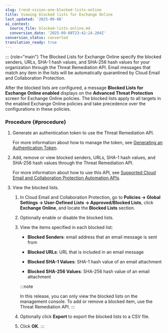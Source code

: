 ```yaml
---
slug: trend-vision-one-blocked-lists-online
title: Viewing blocked lists for Exchange Online
last_updated: '2025-09-08'
ai_context:
  source_file: blocked-lists-online.md
  conversion_date: '2025-09-08T23:42:24.204Z'
conversion_status: converted
translation_ready: true
---
```


::: {role="main"}
The Blocked Lists for Exchange Online specify the blocked senders, URLs, SHA-1 hash values, and SHA-256 hash values for your organization through the Threat Remediation API. Email messages that match any item in the lists will be automatically quarantined by Cloud Email and Collaboration Protection.

After the blocked lists are configured, a message **Blocked Lists for Exchange Online enabled** displays on the **Advanced Threat Protection** screen for Exchange Online policies. The blocked lists apply to all targets in the enabled Exchange Online policies and take precedence over the configurations in these policies.

### Procedure {#procedure}

1.  Generate an authentication token to use the Threat Remediation API.

    For more information about how to manage the token, see [Generating an Authentication Token](http://docs.trendmicro.com/en-us/enterprise/cloud-app-security-integration-api-online-help/getting-started-with/generating-an-authen.aspx).

2.  Add, remove or view blocked senders, URLs, SHA-1 hash values, and SHA-256 hash values through the Threat Remediation API.

    For more information about how to use this API, see [Supported Cloud Email and Collaboration Protection Automation APIs](https://docs.trendmicro.com/en-us/enterprise/cloud-app-security-integration-api-online-help/supported-cloud-app-.aspx).

3.  View the blocked lists.

    1.  In Cloud Email and Collaboration Protection, go to **Policies → Global Settings → User-Defined Lists → Approved/Blocked Lists**, click **Exchange Online**, and locate the **Blocked Lists** section.

    2.  Optionally enable or disable the blocked lists.

    3.  View the items specified in each blocked list:

        - **Blocked Senders**: email address that an email message is sent from

        - **Blocked URLs**: URL that is included in an email message

        - **Blocked SHA-1 Values**: SHA-1 hash value of an email attachment

        - **Blocked SHA-256 Values**: SHA-256 hash value of an email attachment

        :::note

        In this release, you can only view the blocked lists on the management console. To add or remove a blocked item, use the Threat Remediation API.
        :::

    4.  Optionally click **Export** to export the blocked lists to a CSV file.

    5.  Click **OK**.
:::
